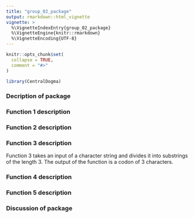 ```yaml
---
title: "group_02_package"
output: rmarkdown::html_vignette
vignette: >
  %\VignetteIndexEntry{group_02_package}
  %\VignetteEngine{knitr::rmarkdown}
  %\VignetteEncoding{UTF-8}
---
```

```r
knitr::opts_chunk$set(
  collapse = TRUE,
  comment = "#>"
)
```

```r
library(CentralDogma)
```

### Decription of package 

### Function 1 description

### Function 2 description

### Function 3 description

Function 3 takes an input of a character string and divides it into substrings
of the length 3. The output of the function is a codon of 3 characters. 

### Function 4 description

### Function 5 description

### Discussion of package 

